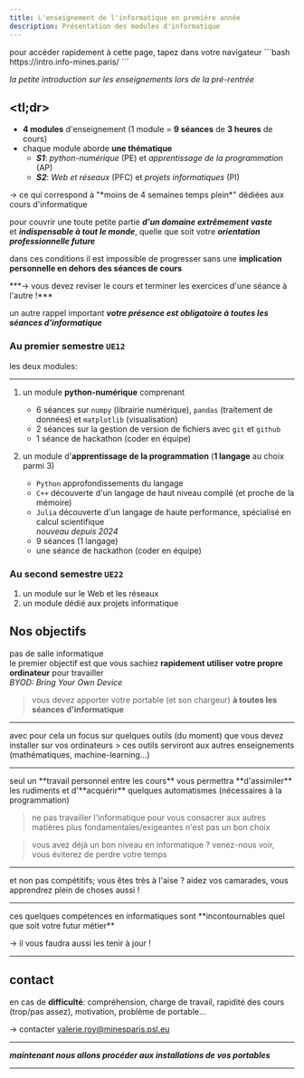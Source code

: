 ```yaml
---
title: L'enseignement de l'informatique en première année
description: Présentation des modules d'informatique
---
```



<SidebarToggle />


<Admonition title="pour démarrer" type="tip">
pour accéder rapidement à cette page, tapez dans votre navigateur
```bash
https://intro.info-mines.paris/
```
</Admonition>

*la petite introduction sur les enseignements lors de la pré-rentrée*

## &lt;tl;dr>

- **4 modules** d'enseignement (1 module = **9 séances** de **3 heures** de cours)
- chaque module aborde **une thématique**
  - ***S1***: *python-numérique* (PE) et *apprentissage de la programmation* (AP)
  - ***S2***: *Web et réseaux* (PFC) et *projets informatiques* (PI)

<Admonition title="très peu de temps" type="caution">
→ ce qui correspond à "*moins de 4 semaines temps plein*" dédiées aux cours d'informatique
</Admonition>

pour couvrir une toute petite partie ***d'un domaine extrêmement vaste***  
et ***indispensable à tout le monde***, quelle que soit votre ***orientation professionnelle future***

dans ces conditions il est impossible de progresser sans une **implication personnelle en dehors des séances de cours**

<Admonition title="il faut réviser !" type="caution">
***→  vous devez reviser le cours et terminer les exercices d'une séance à l'autre !***
</Admonition>

un autre rappel important ***votre présence est obligatoire à toutes les séances d'informatique***

### Au premier semestre `UE12`

les deux modules:

----------
<Steps>

1. un module **python-numérique** comprenant
   * 6 séances sur `numpy` (librairie numérique), `pandas` (traitement de données) et `matplotlib` (visualisation)  
   * 2 séances sur la gestion de version de fichiers avec `git` et `github`  
   * 1 séance de hackathon (coder en équipe)

2. un module d'**apprentissage de la programmation** (**1 langage** au choix parmi 3)
     * `Python` approfondissements du langage
     * `C++` découverte d'un langage de haut niveau compilé (et proche de la mémoire)
     * `Julia` découverte d'un langage de haute performance, spécialisé en calcul scientifique  
    *nouveau depuis 2024*
   * 9 séances (1 langage)
   * une séance de hackathon (coder en équipe)

</Steps>

### Au second semestre `UE22`

<Steps>

1. un module sur le Web et les réseaux
2. un module dédié aux projets informatique

</Steps>

## Nos objectifs

<Admonition title="prise d'autonomie dans l'utilisation des ressources digitales">

pas de salle informatique  
le premier objectif est que vous sachiez **rapidement utiliser votre propre ordinateur** pour travailler  
*BYOD: Bring Your Own Device*

> vous devez apporter votre portable (et son chargeur) **à toutes les séances d'informatique**
</Admonition>

----

<Admonition title="prise d'autonomie dans le numérique et la programmation">
avec pour cela un focus sur quelques outils (du moment)  
que vous devez installer sur vos ordinateurs
> ces outils serviront aux autres enseignements (mathématiques, machine-learning...)
</Admonition>

----

<Admonition title="nos cours sont introductifs">
seul un **travail personnel entre les cours** vous permettra **d'assimiler** les rudiments  
et d'**acquérir** quelques automatismes (nécessaires à la programmation)

> ne pas travailler l'informatique pour vous consacrer aux autres matières plus fondamentales/exigeantes n'est pas un bon choix

> vous avez déjà un bon niveau en informatique ? venez-nous voir, vous éviterez de perdre votre temps
</Admonition>

----

<Admonition title="les cours sont coopératifs">
et non pas compétitifs; vous êtes très à l'aise ? aidez vos camarades, vous apprendrez plein de choses aussi !
</Admonition>

----

<Admonition title="mise à jour" type="caution">
ces quelques compétences en informatiques sont **incontournables quel que soit votre futur métier**  

→ il vous faudra aussi les tenir à jour !
</Admonition>

----

## contact

en cas de **difficulté**: compréhension, charge de travail, rapidité des cours (trop/pas assez), motivation, problème de portable...

→ contacter valerie.roy@minesparis.psl.eu


----------

***maintenant nous allons procéder aux installations de vos portables***

----------
